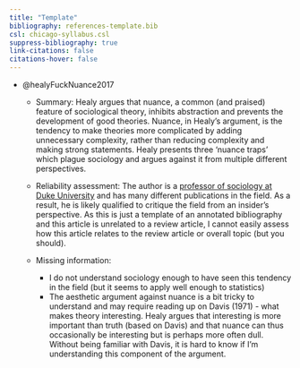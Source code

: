 ---
title: "Template"
bibliography: references-template.bib
csl: chicago-syllabus.csl
suppress-bibliography: true
link-citations: false
citations-hover: false
---

-   @healyFuckNuance2017

    -   Summary: Healy argues that nuance, a common (and praised) feature of sociological theory, inhibits abstraction and prevents the development of good theories. Nuance, in Healy's argument, is the tendency to make theories more complicated by adding unnecessary complexity, rather than reducing complexity and making strong statements. Healy presents three 'nuance traps' which plague sociology and argues against it from multiple different perspectives.

    -   Reliability assessment: The author is a [professor of sociology at Duke University](https://kieranhealy.org/) and has many different publications in the field. As a result, he is likely qualified to critique the field from an insider's perspective. As this is just a template of an annotated bibliography and this article is unrelated to a review article, I cannot easily assess how this article relates to the review article or overall topic (but you should).

    -   Missing information:

        -   I do not understand sociology enough to have seen this tendency in the field (but it seems to apply well enough to statistics)
        -   The aesthetic argument against nuance is a bit tricky to understand and may require reading up on Davis (1971) - what makes theory interesting. Healy argues that interesting is more important than truth (based on Davis) and that nuance can thus occasionally be interesting but is perhaps more often dull. Without being familiar with Davis, it is hard to know if I'm understanding this component of the argument.

